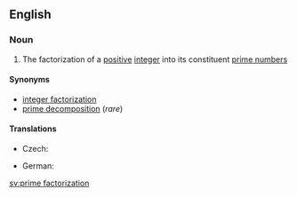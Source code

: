 ==English==
{{wikipedia|Integer factorization}}
===Noun===
{{en-noun|sg=[[prime]] [[factorization]]}}

#{{mathematics}} The factorization of a [[positive]] [[integer]] into its constituent [[prime number]]s

====Synonyms====
* [[integer factorization]]
* [[prime decomposition]] (''rare'')

====Translations====
{{trans-top|factorization of a positive integer}}
* Czech: {{t-|cs|prvočíselný rozklad|m}}
{{trans-mid}}
* German: {{t-|de|Primfaktorzerlegung|f}}
{{trans-bottom}}

[[sv:prime factorization]]